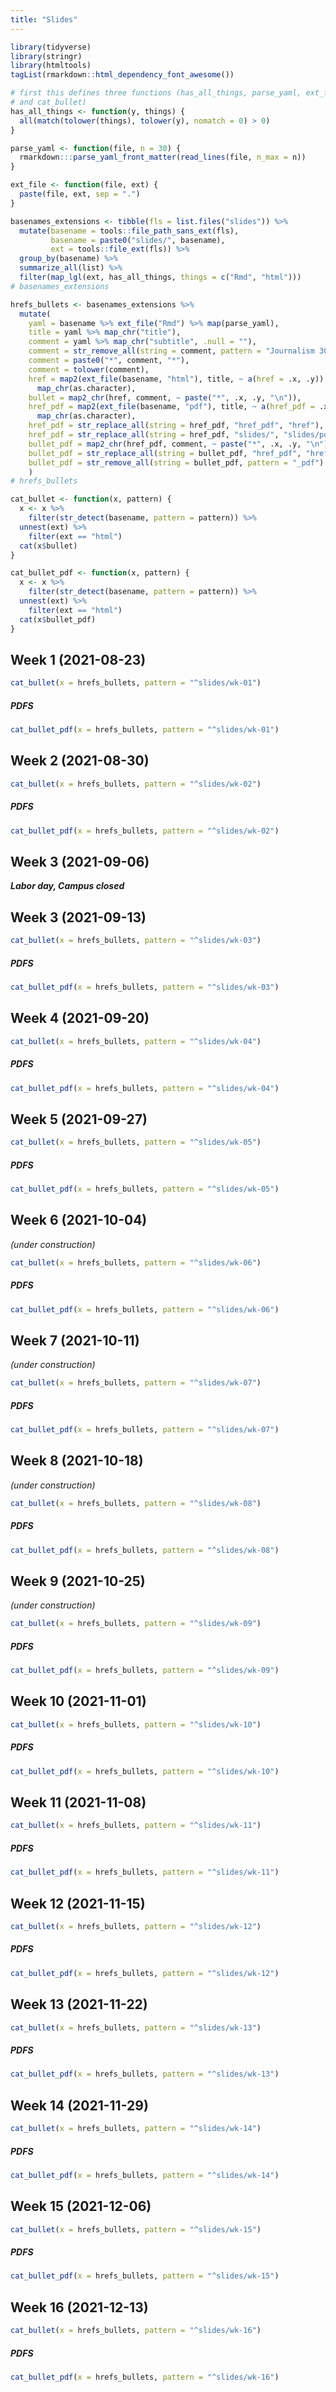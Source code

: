 ```yaml
---
title: "Slides"
---
```


```r
library(tidyverse)
library(stringr)
library(htmltools)
tagList(rmarkdown::html_dependency_font_awesome())
```

```r
# first this defines three functions (has_all_things, parse_yaml, ext_file,  
# and cat_bullet)
has_all_things <- function(y, things) {
  all(match(tolower(things), tolower(y), nomatch = 0) > 0)
}

parse_yaml <- function(file, n = 30) {
  rmarkdown:::parse_yaml_front_matter(read_lines(file, n_max = n))
}

ext_file <- function(file, ext) {
  paste(file, ext, sep = ".")
}
```

```r
basenames_extensions <- tibble(fls = list.files("slides")) %>%
  mutate(basename = tools::file_path_sans_ext(fls),
         basename = paste0("slides/", basename),
         ext = tools::file_ext(fls)) %>% 
  group_by(basename) %>% 
  summarize_all(list) %>% 
  filter(map_lgl(ext, has_all_things, things = c("Rmd", "html")))
# basenames_extensions
```

```r
hrefs_bullets <- basenames_extensions %>% 
  mutate(
    yaml = basename %>% ext_file("Rmd") %>% map(parse_yaml),
    title = yaml %>% map_chr("title"),
    comment = yaml %>% map_chr("subtitle", .null = ""),
    comment = str_remove_all(string = comment, pattern = "Journalism 303: "),
    comment = paste0("*", comment, "*"),
    comment = tolower(comment),
    href = map2(ext_file(basename, "html"), title, ~ a(href = .x, .y)) %>%
      map_chr(as.character),
    bullet = map2_chr(href, comment, ~ paste("*", .x, .y, "\n")),
    href_pdf = map2(ext_file(basename, "pdf"), title, ~ a(href_pdf = .x, .y)) %>%
      map_chr(as.character),
    href_pdf = str_replace_all(string = href_pdf, "href_pdf", "href"),
    href_pdf = str_replace_all(string = href_pdf, "slides/", "slides/pdfs/"),
    bullet_pdf = map2_chr(href_pdf, comment, ~ paste("*", .x, .y, "\n")),
    bullet_pdf = str_replace_all(string = bullet_pdf, "href_pdf", "href"),
    bullet_pdf = str_remove_all(string = bullet_pdf, pattern = "_pdf")
    )
# hrefs_bullets
```

```r
cat_bullet <- function(x, pattern) {
  x <- x %>% 
    filter(str_detect(basename, pattern = pattern)) %>%
  unnest(ext) %>%
    filter(ext == "html")
  cat(x$bullet)
}

cat_bullet_pdf <- function(x, pattern) {
  x <- x %>% 
    filter(str_detect(basename, pattern = pattern)) %>%
  unnest(ext) %>%
    filter(ext == "html")
  cat(x$bullet_pdf)
}
```

## Week 1 (2021-08-23)


```r
cat_bullet(x = hrefs_bullets, pattern = "^slides/wk-01")
```

##### PDFS

```r
cat_bullet_pdf(x = hrefs_bullets, pattern = "^slides/wk-01")
```


## Week 2 (2021-08-30)


```r
cat_bullet(x = hrefs_bullets, pattern = "^slides/wk-02")
```

##### PDFS

```r
cat_bullet_pdf(x = hrefs_bullets, pattern = "^slides/wk-02")
```

## Week 3 (2021-09-06)

***Labor day, Campus closed***

## Week 3 (2021-09-13)


```r
cat_bullet(x = hrefs_bullets, pattern = "^slides/wk-03")
```

##### PDFS

```r
cat_bullet_pdf(x = hrefs_bullets, pattern = "^slides/wk-03")
```

## Week 4 (2021-09-20)

```r
cat_bullet(x = hrefs_bullets, pattern = "^slides/wk-04")
```

##### PDFS

```r
cat_bullet_pdf(x = hrefs_bullets, pattern = "^slides/wk-04")
```

## Week 5 (2021-09-27)

```r
cat_bullet(x = hrefs_bullets, pattern = "^slides/wk-05")
```

##### PDFS

```r
cat_bullet_pdf(x = hrefs_bullets, pattern = "^slides/wk-05")
```

## Week 6 (2021-10-04)

*(under construction)*

```r
cat_bullet(x = hrefs_bullets, pattern = "^slides/wk-06")
```

##### PDFS

```r
cat_bullet_pdf(x = hrefs_bullets, pattern = "^slides/wk-06")
```

## Week 7 (2021-10-11)

*(under construction)*

```r
cat_bullet(x = hrefs_bullets, pattern = "^slides/wk-07")
```

##### PDFS

```r
cat_bullet_pdf(x = hrefs_bullets, pattern = "^slides/wk-07")
```

## Week 8 (2021-10-18)

*(under construction)*

```r
cat_bullet(x = hrefs_bullets, pattern = "^slides/wk-08")
```

##### PDFS

```r
cat_bullet_pdf(x = hrefs_bullets, pattern = "^slides/wk-08")
```

## Week 9 (2021-10-25)

*(under construction)*

```r
cat_bullet(x = hrefs_bullets, pattern = "^slides/wk-09")
```

##### PDFS

```r
cat_bullet_pdf(x = hrefs_bullets, pattern = "^slides/wk-09")
```

## Week 10 (2021-11-01)

```r
cat_bullet(x = hrefs_bullets, pattern = "^slides/wk-10")
```

##### PDFS

```r
cat_bullet_pdf(x = hrefs_bullets, pattern = "^slides/wk-10")
```


## Week 11 (2021-11-08)

```r
cat_bullet(x = hrefs_bullets, pattern = "^slides/wk-11")
```

##### PDFS

```r
cat_bullet_pdf(x = hrefs_bullets, pattern = "^slides/wk-11")
```

## Week 12 (2021-11-15)

```r
cat_bullet(x = hrefs_bullets, pattern = "^slides/wk-12")
```

##### PDFS

```r
cat_bullet_pdf(x = hrefs_bullets, pattern = "^slides/wk-12")
```

## Week 13 (2021-11-22)

```r
cat_bullet(x = hrefs_bullets, pattern = "^slides/wk-13")
```

##### PDFS

```r
cat_bullet_pdf(x = hrefs_bullets, pattern = "^slides/wk-13")
```

## Week 14 (2021-11-29)

```r
cat_bullet(x = hrefs_bullets, pattern = "^slides/wk-14")
```

##### PDFS

```r
cat_bullet_pdf(x = hrefs_bullets, pattern = "^slides/wk-14")
```

## Week 15 (2021-12-06)

```r
cat_bullet(x = hrefs_bullets, pattern = "^slides/wk-15")
```

##### PDFS

```r
cat_bullet_pdf(x = hrefs_bullets, pattern = "^slides/wk-15")
```

## Week 16 (2021-12-13)

```r
cat_bullet(x = hrefs_bullets, pattern = "^slides/wk-16")
```

##### PDFS

```r
cat_bullet_pdf(x = hrefs_bullets, pattern = "^slides/wk-16")
```
